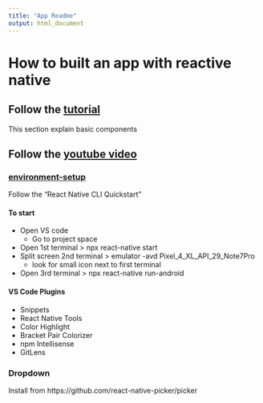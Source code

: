 ```yaml
---
title: "App Readme"
output: html_document
---
```


# How to built an app with reactive native

## Follow the [tutorial](https://reactnative.dev/docs/getting-started)

This section explain basic components

## Follow the [youtube video](https://www.youtube.com/watch?v=9ACpqQR3lQg&list=PL8kfZyp--gEXs4YsSLtB3KqDtdOFHMjWZ&ab_channel=ProgrammingwithMash)

### [environment-setup](https://reactnative.dev/docs/environment-setup)

Follow the "React Native CLI Quickstart"

#### To start  

* Open VS code  
    * Go to project space  
* Open 1st terminal > npx react-native start  
* Split screen 2nd terminal > emulator -avd Pixel_4_XL_API_29_Note7Pro  
    * look for small icon next to first terminal  
* Open 3rd terminal > npx react-native run-android  


#### VS Code Plugins

* Snippets  
* React Native Tools  
* Color Highlight  
* Bracket Pair Colorizer  
* npm Intellisense  
* GitLens  

### Dropdown

Install from https://github.com/react-native-picker/picker
